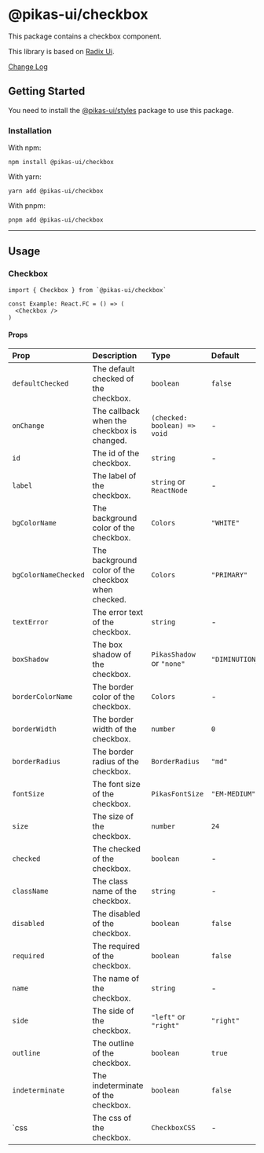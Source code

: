 

<NextSeo title="Checkbox" />

# @pikas-ui/checkbox

This package contains a checkbox component.

This library is based on [Radix Ui](https://www.radix-ui.com/).

<a href="https://github.com/Achaak/pikas/blob/main/packages/ui/checkbox/CHANGELOG.md">
  Change Log
</a>

## Getting Started

You need to install the <a href={stylesLink}>@pikas-ui/styles</a> package to use this package.

### Installation

With npm:

```
npm install @pikas-ui/checkbox
```

With yarn:

```
yarn add @pikas-ui/checkbox
```

With pnpm:

```
pnpm add @pikas-ui/checkbox
```

---

## Usage

### Checkbox

<CheckboxExample />

```tsx
import { Checkbox } from `@pikas-ui/checkbox`

const Example: React.FC = () => (
  <Checkbox />
)
```


#### Props

| Prop                 | Description                                        | Type                         | Default          |
| :------------------- | :------------------------------------------------- | :--------------------------- | :--------------- |
| `defaultChecked`     | The default checked of the checkbox.               | `boolean`                    | `false`          |
| `onChange`           | The callback when the checkbox is changed.         | `(checked: boolean) => void` | -                |
| `id`                 | The id of the checkbox.                            | `string`                     | -                |
| `label`              | The label of the checkbox.                         | `string` or `ReactNode`      | -                |
| `bgColorName`        | The background color of the checkbox.              | `Colors`                     | `"WHITE"`        |
| `bgColorNameChecked` | The background color of the checkbox when checked. | `Colors`                     | `"PRIMARY"`      |
| `textError`          | The error text of the checkbox.                    | `string`                     | -                |
| `boxShadow`          | The box shadow of the checkbox.                    | `PikasShadow` or `"none"`    | `"DIMINUTION_1"` |
| `borderColorName`    | The border color of the checkbox.                  | `Colors`                     | -                |
| `borderWidth`        | The border width of the checkbox.                  | `number`                     | `0`              |
| `borderRadius`       | The border radius of the checkbox.                 | `BorderRadius`               | `"md"`           |
| `fontSize`           | The font size of the checkbox.                     | `PikasFontSize`              | `"EM-MEDIUM"`    |
| `size`               | The size of the checkbox.                          | `number`                     | `24`             |
| `checked`            | The checked of the checkbox.                       | `boolean`                    | -                |
| `className`          | The class name of the checkbox.                    | `string`                     | -                |
| `disabled`           | The disabled of the checkbox.                      | `boolean`                    | `false`          |
| `required`           | The required of the checkbox.                      | `boolean`                    | `false`          |
| `name`               | The name of the checkbox.                          | `string`                     | -                |
| `side`               | The side of the checkbox.                          | `"left"` or `"right"`        | `"right"`        |
| `outline`            | The outline of the checkbox.                       | `boolean`                    | `true`           |
| `indeterminate`      | The indeterminate of the checkbox.                 | `boolean`                    | `false`          |
| `css                 | The css of the checkbox.                           | `CheckboxCSS`                | -                |
